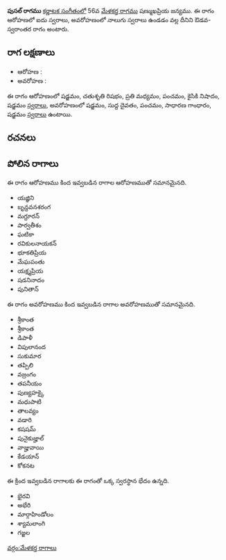 {{Infobox ragam
	| name          	= పుసల్
	| synonym	    	= 
	| mela          	= 
	| chakra        	= 
	| janaka        	= 
	| type          	= ఔడవ-స్వరాంతర
	| arohanam      	= {{svaraC|S|R2|M2|P|N2|S'}} 
	| avarohanam    	= {{svaraC|S'|D1|P|G2|S}}
	| jeeva         	=
	| chhaya        	=
	| nyasa         	=
	| vishesha      	= 
	| equivalent  		= 
}}
{{కర్ణాటక సంగీత రాగాలు}}
'''పుసల్ రాగము''' [[కర్ణాటక సంగీతం]]లో 56వ [[మేళకర్త రాగము]] షణ్ముఖప్రియ జన్యము.  ఈ రాగం ఆరోహణలో ఐదు స్వరాలు, అవరోహణంలో నాలుగు స్వరాలు ఉండడం వల్ల దీనిని ఔడవ-స్వరాంతర రాగం అంటారు.


==రాగ లక్షణాలు==


* ఆరోహణ : {{svaraC|S|R2|M2|P|N2|S'}} 
* అవరోహణ : {{svaraC|S'|D1|P|G2|S}}

ఈ రాగం ఆరోహణంలో షడ్జమం, చతుశృతి రిషభం, ప్రతి మధ్యమం, పంచమం, కైసికి నిషాదం, షడ్జమం [[స్వరాలు]], అవరోహణంలో షడ్జమం, సుద్ద దైవతం, పంచమం, సాధారణ గాంధారం, షడ్జమం [[స్వరాలు]] ఉంటాయి.

==రచనలు==



==పోలిన రాగాలు==
ఈ రాగం ఆరోహణము కింద ఇవ్వబడిన రాగాల ఆరోహణముతో సమానమైనది.
* యజ్ఞిని
* బృన్దవనశరంగ
* మగ్దూరన్
* పార్వతీశం
* ఘటికా
* రవికులనాయకన్
* భూకతిప్రియ
* మేఘపంతు
* యక్ష్మప్రియ
* షడనినాదం
* పునితాన్

ఈ రాగం అవరోహణము కింద ఇవ్వబడిన రాగాల అవరోహణముతో సమానమైనది.
* శ్రీకాంత
* శ్రీకాంత
* డిపాళీ
* విపులానంద
* సుకుమార
* తప్పిలి
* వజ్రంగం
* తపనీయం
* పుణ్యహక్కై
* మధుపాటి
* తాలవ్యం
* వడారి
* కషషమ్
* పునైకుజ్హాల్
* వాజ్హువాయి
* కేడయాన్
* కోకనట

ఈ క్రింద ఇవ్వబడిన రాగాలకు ఈ రాగంతో ఒక్క స్వరస్థాన భేదం ఉన్నది.
* భైరవి
* అభేరి
* మార్గాహిండోలం
* శ్యామలాంగి
* గజ్జల



[[వర్గం:మేళకర్త రాగాలు]]